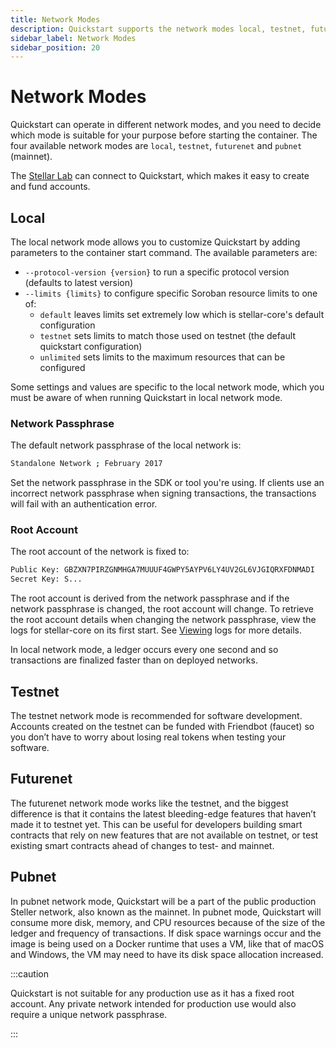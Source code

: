 ```yaml
---
title: Network Modes
description: Quickstart supports the network modes local, testnet, futurenet and pubnet
sidebar_label: Network Modes
sidebar_position: 20
---
```


# Network Modes

Quickstart can operate in different network modes, and you need to decide which mode is suitable for your purpose before starting the container. The four available network modes are `local`, `testnet`, `futurenet` and `pubnet` (mainnet).

The [Stellar Lab](https://lab.stellar.org) can connect to Quickstart, which makes it easy to create and fund accounts.

## Local

The local network mode allows you to customize Quickstart by adding parameters to the container start command. The available parameters are:

- `--protocol-version {version}` to run a specific protocol version (defaults to latest version)
- `--limits {limits}` to configure specific Soroban resource limits to one of:
  - `default` leaves limits set extremely low which is stellar-core's default configuration
  - `testnet` sets limits to match those used on testnet (the default quickstart configuration)
  - `unlimited` sets limits to the maximum resources that can be configured

Some settings and values are specific to the local network mode, which you must be aware of when running Quickstart in local network mode.

### Network Passphrase

The default network passphrase of the local network is:

```sh
Standalone Network ; February 2017
```

Set the network passphrase in the SDK or tool you're using. If clients use an incorrect network passphrase when signing transactions, the transactions will fail with an authentication error.

### Root Account

The root account of the network is fixed to:

```sh
Public Key: GBZXN7PIRZGNMHGA7MUUUF4GWPY5AYPV6LY4UV2GL6VJGIQRXFDNMADI
Secret Key: S...
```

The root account is derived from the network passphrase and if the network passphrase is changed, the root account will change. To retrieve the root account details when changing the network passphrase, view the logs for stellar-core on its first start. See [Viewing](https://github.com/stellar/quickstart?tab=readme-ov-file#viewing-logs) logs for more details.

In local network mode, a ledger occurs every one second and so transactions are finalized faster than on deployed networks.

## Testnet

The testnet network mode is recommended for software development. Accounts created on the testnet can be funded with Friendbot (faucet) so you don’t have to worry about losing real tokens when testing your software.

## Futurenet

The futurenet network mode works like the testnet, and the biggest difference is that it contains the latest bleeding-edge features that haven’t made it to testnet yet. This can be useful for developers building smart contracts that rely on new features that are not available on testnet, or test existing smart contracts ahead of changes to test- and mainnet.

## Pubnet

In pubnet network mode, Quickstart will be a part of the public production Steller network, also known as the mainnet. In pubnet mode, Quickstart will consume more disk, memory, and CPU resources because of the size of the ledger and frequency of transactions. If disk space warnings occur and the image is being used on a Docker runtime that uses a VM, like that of macOS and Windows, the VM may need to have its disk space allocation increased.

:::caution

Quickstart is not suitable for any production use as it has a fixed root account. Any private network intended for production use would also require a unique network passphrase.

:::
